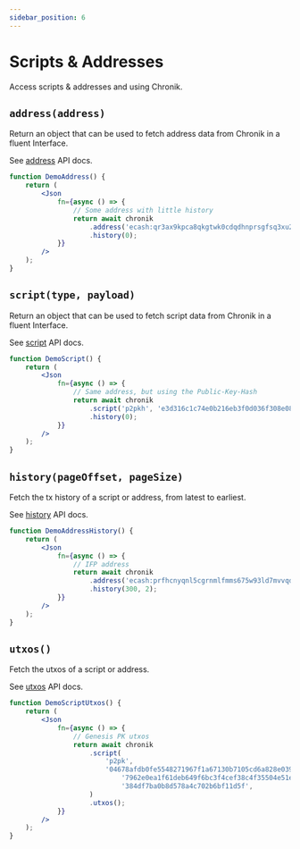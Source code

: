 ```yaml
---
sidebar_position: 6
---
```


# Scripts & Addresses

Access scripts & addresses and using Chronik.

## `address(address)`

Return an object that can be used to fetch address data from Chronik in a fluent Interface.

See [address](api/classes/ChronikClient#address) API docs.

```jsx live
function DemoAddress() {
    return (
        <Json
            fn={async () => {
                // Some address with little history
                return await chronik
                    .address('ecash:qr3ax9kpca8qkgtwk0cdqdhnprsgfsq3xu2dx56fmw')
                    .history(0);
            }}
        />
    );
}
```

## `script(type, payload)`

Return an object that can be used to fetch script data from Chronik in a fluent Interface.

See [script](api/classes/ChronikClient#script) API docs.

```jsx live
function DemoScript() {
    return (
        <Json
            fn={async () => {
                // Same address, but using the Public-Key-Hash
                return await chronik
                    .script('p2pkh', 'e3d316c1c74e0b216eb3f0d036f308e084c01137')
                    .history(0);
            }}
        />
    );
}
```

## `history(pageOffset, pageSize)`

Fetch the tx history of a script or address, from latest to earliest.

See [history](api/classes/ScriptEndpointInNode#history) API docs.

```jsx live
function DemoAddressHistory() {
    return (
        <Json
            fn={async () => {
                // IFP address
                return await chronik
                    .address('ecash:prfhcnyqnl5cgrnmlfmms675w93ld7mvvqd0y8lz07')
                    .history(300, 2);
            }}
        />
    );
}
```

## `utxos()`

Fetch the utxos of a script or address.

See [utxos](api/classes/ScriptEndpointInNode#utxos) API docs.

```jsx live
function DemoScriptUtxos() {
    return (
        <Json
            fn={async () => {
                // Genesis PK utxos
                return await chronik
                    .script(
                        'p2pk',
                        '04678afdb0fe5548271967f1a67130b7105cd6a828e03909a6' +
                            '7962e0ea1f61deb649f6bc3f4cef38c4f35504e51ec112de5c' +
                            '384df7ba0b8d578a4c702b6bf11d5f',
                    )
                    .utxos();
            }}
        />
    );
}
```
